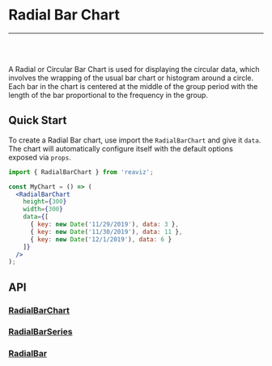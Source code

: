 
<Meta title="Docs|Chart Types/Radial Bar Chart" />

# Radial Bar Chart

---
<br />
<Story id="demos-bar-chart-radial--simple" />
<br />

A Radial or Circular Bar Chart is used for displaying the circular data, which involves the
wrapping of the usual bar chart or histogram around a circle. Each bar in the chart is centered at
the middle of the group period with the length of the bar proportional to the frequency in the group.

## Quick Start
To create a Radial Bar chart, use import the `RadialBarChart` and give it `data`. The chart
will automatically configure itself with the default options exposed via `props`.

```jsx
import { RadialBarChart } from 'reaviz';

const MyChart = () => (
  <RadialBarChart
    height={300}
    width={300}
    data={[
      { key: new Date('11/29/2019'), data: 3 },
      { key: new Date('11/30/2019'), data: 11 },
      { key: new Date('12/1/2019'), data: 6 }
    ]}
  />
);
```

## API
### [RadialBarChart](https://github.com/jask-oss/reaviz/blob/master/src/RadialAreaChart/RadialAreaChart.tsx)
<Props of={RadialBarChart} />

### [RadialBarSeries](https://github.com/jask-oss/reaviz/blob/master/src/RadialAreaChart/RadialBarSeries/RadialBarSeries.tsx)
<Props of={RadialBarSeries} />

### [RadialBar](https://github.com/jask-oss/reaviz/blob/master/src/RadialAreaChart/RadialBarSeries/RadialBar.tsx)
<Props of={RadialBar} />
